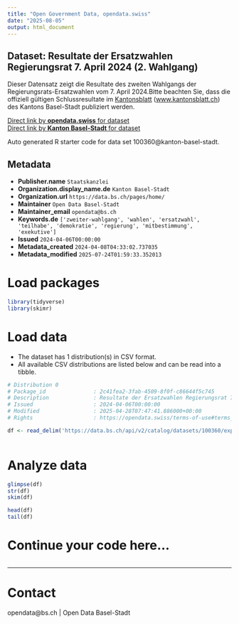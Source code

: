 ```yaml
---
title: "Open Government Data, opendata.swiss"
date: "2025-08-05"
output: html_document
---
```


## Dataset: Resultate der Ersatzwahlen Regierungsrat 7. April 2024 (2. Wahlgang)

Dieser Datensatz zeigt die Resultate des zweiten Wahlgangs der Regierungsrats-Ersatzwahlen vom 7. April 2024.Bitte beachten Sie, dass die offiziell gültigen Schlussresultate im [Kantonsblatt](https://www.kantonsblatt.ch/#!/search/publications) ([www.kantonsblatt.ch](https://www.kantonsblatt.ch/#!/search/publications)) des Kantons Basel-Stadt publiziert werden.

[Direct link by **opendata.swiss** for dataset](https://opendata.swiss/de/dataset/resultate-der-ersatzwahl-regierungsrat-7-april-2024-2-wahlgang)<br>
[Direct link by **Kanton Basel-Stadt** for dataset](https://data.bs.ch/explore/dataset/100360/)

Auto generated R starter code for data set 100360@kanton-basel-stadt.

## Metadata

- **Publisher.name** `Staatskanzlei`
- **Organization.display_name.de** `Kanton Basel-Stadt`
- **Organization.url** `https://data.bs.ch/pages/home/`
- **Maintainer** `Open Data Basel-Stadt`
- **Maintainer_email** `opendata@bs.ch`
- **Keywords.de** `['zweiter-wahlgang', 'wahlen', 'ersatzwahl', 'teilhabe', 'demokratie', 'regierung', 'mitbestimmung', 'exekutive']`
- **Issued** `2024-04-06T00:00:00`
- **Metadata_created** `2024-04-08T04:33:02.737035`
- **Metadata_modified** `2025-07-24T01:59:33.352013`


# Load packages

```r

library(tidyverse)
library(skimr)

```

# Load data

-   The dataset has 1 distribution(s) in CSV format.
-   All available CSV distributions are listed below and can be read into a tibble.

```r

# Distribution 0
# Package_id               : 2c41fea2-3fab-4509-8f0f-c86644f5c745
# Description              : Resultate der Ersatzwahlen Regierungsrat 7. April 2024 (2. Wahlgang) (csv)
# Issued                   : 2024-04-06T00:00:00
# Modified                 : 2025-04-28T07:47:41.886000+00:00
# Rights                   : https://opendata.swiss/terms-of-use#terms_by

df <- read_delim('https://data.bs.ch/api/v2/catalog/datasets/100360/exports/csv?use_labels=true')



```

# Analyze data

```r

glimpse(df)
str(df)
skim(df)

head(df)
tail(df)

```

# Continue your code here...

```r

```

------------------------------------------------------------------------

# Contact

opendata@bs.ch | Open Data Basel-Stadt
